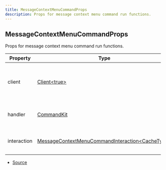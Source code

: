 ```yaml
---
title: MessageContextMenuCommandProps
description: Props for message context menu command run functions.
---
```


## MessageContextMenuCommandProps

Props for message context menu command run functions.

| Property    | Type                                                                                                                                                | Value | Description                                               |
| ----------- | --------------------------------------------------------------------------------------------------------------------------------------------------- | ----- | --------------------------------------------------------- |
| client      | [Client\<true>](https://discord.js.org/docs/packages/discord.js/main/Client:Class)                                                                  | N/A   | The Discord.js client object that CommandKit is handling. |
| handler     | [CommandKit](/docs/classes/CommandKit)                                                                                                              | N/A   | The current CommandKit handler instance.                  |
| interaction | [MessageContextMenuCommandInteraction\<CacheType>](https://discord.js.org/docs/packages/discord.js/main/MessageContextMenuCommandInteraction:Class) | N/A   | The current command interaction object.                   |

- [Source](https://github.com/underctrl-io/commandkit/blob/4bec6eb15c6d8d01a8ef971868bc7d589a20269e/packages/commandkit/src/types.ts#L174)
